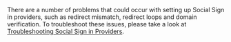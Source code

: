 There are a number of problems that could occur with setting up Social Sign in providers, such as redirect mismatch, redirect
loops and domain verification. To troubleshoot these issues, please take a look at
[Troubleshooting Social Sign in Providers](../../troubleshooting/troubleshooting-social-sign-in).
